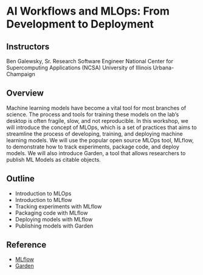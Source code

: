 # AI Workflows and MLOps: From Development to Deployment

## Instructors

Ben Galewsky, Sr. Research Software Engineer National Center for Supercomputing Applications (NCSA) University of Illinois Urbana-Champaign

## Overview

Machine learning models have become a vital tool for most branches of science. The process and tools for training these models on the lab’s desktop is often fragile, slow, and not reproducible. In this workshop, we will introduce the concept of MLOps, which is a set of practices that aims to streamline the process of developing, training, and deploying machine learning models. We will use the popular open source MLOps tool, MLflow, to demonstrate how to track experiments, package code, and deploy models. We will also introduce Garden, a tool that allows researchers to publish ML Models as citable objects.

## Outline

* Introduction to MLOps
* Introduction to MLflow
* Tracking experiments with MLflow
* Packaging code with MLflow
* Deploying models with MLflow
* Publishing models with Garden

## Reference

* [MLflow](https://mlflow.org/)
* [Garden](https://thegardens.ai/)

